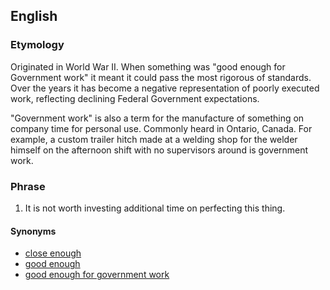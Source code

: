 ==English==

===Etymology===
Originated in World War II. When something was "good enough for Government work" it meant it could pass the most rigorous of standards. Over the years it has become a negative representation of poorly executed work, reflecting declining Federal Government expectations. <!--i.e. the wackiest things have Federal Grants.-->

"Government work" is also a term for the manufacture of something on company time for personal use. Commonly heard in Ontario, Canada. For example, a custom trailer hitch made at a welding shop for the welder himself on the afternoon shift with no supervisors around is government work.

===Phrase===
{{infl|en|phrase|head=[[close]] [[enough]] [[for]] [[government]] [[work]]}}

# {{idiom|jocular|disparaging|slang}} It is not worth investing additional time on perfecting this thing.

====Synonyms====
* [[close enough]]
* [[good enough]]
* [[good enough for government work]]